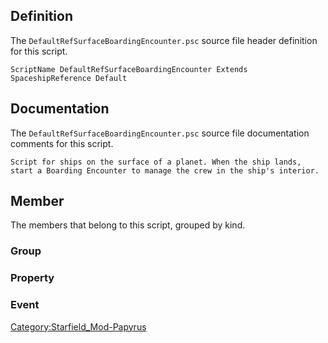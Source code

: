 {{Script_Object_Summary
| title = DefaultRefSurfaceBoardingEncounter
| name = [[SFM:Script-DefaultRefSurfaceBoardingEncounter|DefaultRefSurfaceBoardingEncounter]]
| extends = [[SFM:Script-SpaceshipReference|SpaceshipReference]] → [[SFM:Script-ObjectReference|ObjectReference]] → [[SFM:Script-Form|Form]] → [[SFM:Script-ScriptObject|ScriptObject]]
| flags = Default
}}


== Definition ==
The <code>DefaultRefSurfaceBoardingEncounter.psc</code> source file header definition for this script.

<source lang="papyrus">
ScriptName DefaultRefSurfaceBoardingEncounter Extends SpaceshipReference Default
</source>


== Documentation ==
The <code>DefaultRefSurfaceBoardingEncounter.psc</code> source file documentation comments for this script.

<source>
Script for ships on the surface of a planet. When the ship lands, start a Boarding Encounter to manage the crew in the ship's interior.
</source>


== Member ==
The members that belong to this script, grouped by kind.

=== Group ===
{{Script_Object_Member_Summary
| title = AliasProperties
| script = [[SFM:Script-DefaultRefSurfaceBoardingEncounter|DefaultRefSurfaceBoardingEncounter]]
| name = [[SFM:Script-DefaultRefSurfaceBoardingEncounter/AliasProperties|AliasProperties]]
| kind = Group
}}

{{Script_Object_Member_Summary
| title = AutofillProperties
| script = [[SFM:Script-DefaultRefSurfaceBoardingEncounter|DefaultRefSurfaceBoardingEncounter]]
| name = [[SFM:Script-DefaultRefSurfaceBoardingEncounter/AutofillProperties|AutofillProperties]]
| kind = Group
| flags = CollapsedOnBase
}}

=== Property ===
{{Script_Object_Member_Summary
| title = MyBoardingEncounterQuest
| script = [[SFM:Script-DefaultRefSurfaceBoardingEncounter|DefaultRefSurfaceBoardingEncounter]]
| name = [[SFM:Script-DefaultRefSurfaceBoardingEncounter/MyBoardingEncounterQuest|MyBoardingEncounterQuest]]
| kind = Property
| flags = Auto Hidden
| returns = Quest
| documentation = Hidden Properties
TODO - TTP 29661 - Save off the Boarding Encounter Quest so other scripts can find and interact with it.
}}

=== Event ===
{{Script_Object_Member_Summary
| title = OnShipLanding
| script = [[SFM:Script-DefaultRefSurfaceBoardingEncounter|DefaultRefSurfaceBoardingEncounter]]
| name = [[SFM:Script-DefaultRefSurfaceBoardingEncounter/OnShipLanding|OnShipLanding]]
| kind = Event
| parameters = bool abComplete
| documentation = The Boarding Encounter script event expects:
- akRef1: Player's ship (for docking events only).
- akRef2: Enemy ship.
- aiValue1: CrewSizePercent multiplier.
}}


[[Category:Starfield_Mod-Papyrus]]
